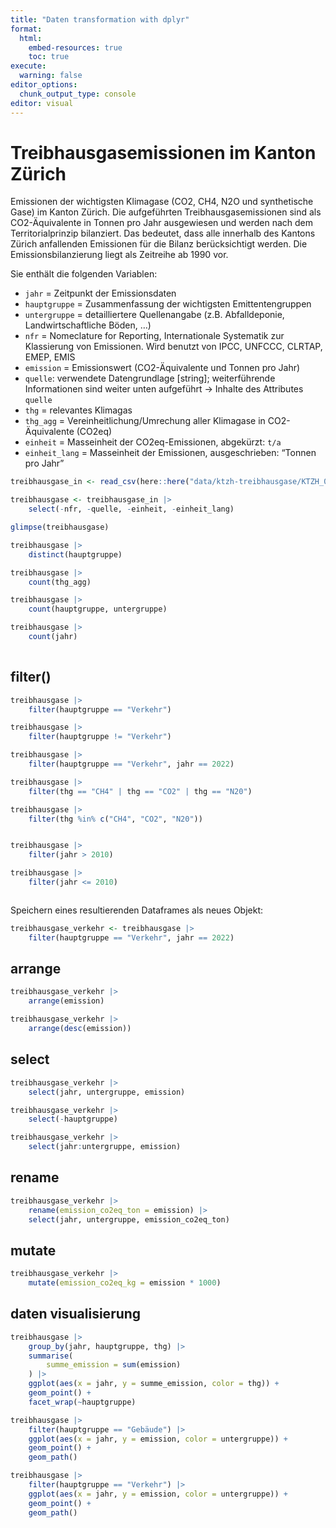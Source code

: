 ```yaml
---
title: "Daten transformation with dplyr"
format:
  html:
    embed-resources: true
    toc: true
execute:
  warning: false
editor_options: 
  chunk_output_type: console
editor: visual
---
```


# Treibhausgasemissionen im Kanton Zürich

Emissionen der wichtigsten Klimagase (CO2, CH4, N2O und synthetische Gase) im Kanton Zürich. Die aufgeführten Treibhausgasemissionen sind als CO2-Äquivalente in Tonnen pro Jahr ausgewiesen und werden nach dem Territorialprinzip bilanziert. Das bedeutet, dass alle innerhalb des Kantons Zürich anfallenden Emissionen für die Bilanz berücksichtigt werden. Die Emissionsbilanzierung liegt als Zeitreihe ab 1990 vor. 

Sie enthält die folgenden Variablen:

- `jahr` = Zeitpunkt der Emissionsdaten
- `hauptgruppe` = Zusammenfassung der wichtigsten Emittentengruppen
- `untergruppe` = detailliertere Quellenangabe (z.B. Abfalldeponie, Landwirtschaftliche Böden, ...)  
- `nfr` = Nomeclature for Reporting, Internationale Systematik zur Klassierung von Emissionen. Wird benutzt von IPCC, UNFCCC, CLRTAP, EMEP, EMIS 
- `emission` = Emissionswert (CO2-Äquivalente und Tonnen pro Jahr)
- `quelle`: verwendete Datengrundlage [string]; weiterführende Informationen sind weiter unten aufgeführt -> Inhalte des Attributes `quelle` 
- `thg` = relevantes Klimagas 
- `thg_agg` = Vereinheitlichung/Umrechung aller Klimagase in CO2-Äquivalente (CO2eq) 
- `einheit` = Masseinheit der CO2eq-Emissionen, abgekürzt: `t/a` 
- `einheit_lang` = Masseinheit der Emissionen, ausgeschrieben: "Tonnen pro Jahr"

```r
treibhausgase_in <- read_csv(here::here("data/ktzh-treibhausgase/KTZH_00002683_00005504.csv")) 

treibhausgase <- treibhausgase_in |>
    select(-nfr, -quelle, -einheit, -einheit_lang) 
```

```r

glimpse(treibhausgase)

treibhausgase |> 
    distinct(hauptgruppe)

treibhausgase |> 
    count(thg_agg)

treibhausgase |> 
    count(hauptgruppe, untergruppe)

treibhausgase |> 
    count(jahr)
 

```

## filter()

```r
treibhausgase |> 
    filter(hauptgruppe == "Verkehr")

treibhausgase |> 
    filter(hauptgruppe != "Verkehr")

treibhausgase |> 
    filter(hauptgruppe == "Verkehr", jahr == 2022)

treibhausgase |> 
    filter(thg == "CH4" | thg == "CO2" | thg == "N20")

treibhausgase |> 
    filter(thg %in% c("CH4", "CO2", "N20"))


treibhausgase |> 
    filter(jahr > 2010)

treibhausgase |> 
    filter(jahr <= 2010)



```

Speichern eines resultierenden Dataframes als neues Objekt:

```r
treibhausgase_verkehr <- treibhausgase |> 
    filter(hauptgruppe == "Verkehr", jahr == 2022) 
```

## arrange

```r

treibhausgase_verkehr |> 
    arrange(emission)

treibhausgase_verkehr |> 
    arrange(desc(emission))

```

## select

```r
treibhausgase_verkehr |> 
    select(jahr, untergruppe, emission)

treibhausgase_verkehr |> 
    select(-hauptgruppe)

treibhausgase_verkehr |> 
    select(jahr:untergruppe, emission)
```

## rename

```r
treibhausgase_verkehr |> 
    rename(emission_co2eq_ton = emission) |> 
    select(jahr, untergruppe, emission_co2eq_ton)
```

## mutate

```r
treibhausgase_verkehr |> 
    mutate(emission_co2eq_kg = emission * 1000) 
```

## daten visualisierung

```r
treibhausgase |> 
    group_by(jahr, hauptgruppe, thg) |> 
    summarise(
        summe_emission = sum(emission)
    ) |> 
    ggplot(aes(x = jahr, y = summe_emission, color = thg)) +
    geom_point() +
    facet_wrap(~hauptgruppe)

treibhausgase |> 
    filter(hauptgruppe == "Gebäude") |> 
    ggplot(aes(x = jahr, y = emission, color = untergruppe)) +
    geom_point() +
    geom_path()

treibhausgase |> 
    filter(hauptgruppe == "Verkehr") |> 
    ggplot(aes(x = jahr, y = emission, color = untergruppe)) +
    geom_point() +
    geom_path()


```
